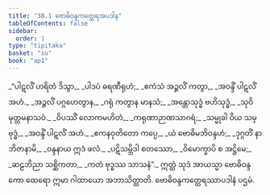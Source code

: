 ```yaml
---
title: "38.1 ဗောဓိဝန္ဒကတ္ထေရအပဒါန"
tableOfContents: false
sidebar:
  order: 1
type: "tipitaka"
basket: "su"
book: "ap1"
---
```



<DynamicBreadcrumb />

<Division number="1" book="ap1" e="ch" v="20" p="335">

<Paragraph number="4096" type="verses" book="ap1">
_“ပါဋလိံ ဟရိတံ ဒိသွာ,_  
_ပါဒပံ ဓရဏီရုဟံ;_  
_ဧကံသံ အဉ္ဇလိံ ကတွာ,_  
_အဝန္ဒိံ ပါဋလိံ အဟံ._  

</Paragraph>

</Division>
<Division number="2" book="ap1" e="ch" v="20" p="335">

<Paragraph number="4097" type="verses" book="ap1">
_အဉ္ဇလိံ ပဂ္ဂဟေတွာန,_  
_ဂရုံ ကတွာန မာနသံ;_  
_အန္တောသုဒ္ဓံ ဗဟိသုဒ္ဓံ,_  
_သုဝိမုတ္တမနာသဝံ._  

</Paragraph>

</Division>
<Division number="3" book="ap1" e="ch" v="20" p="335">

<Paragraph number="4098" type="verses" book="ap1">
_ဝိပဿိံ လောကမဟိတံ,_  
_ကရုဏာဉာဏသာဂရံ;_  
_သမ္မုခါ ဝိယ သမ္ဗုဒ္ဓံ,_  
_အဝန္ဒိံ ပါဋလိံ အဟံ._  

</Paragraph>

</Division>
<Division number="4" book="ap1" e="ch" v="20" p="335">

<Paragraph number="4099" type="verses" book="ap1">
_ဧကနဝုတိတော ကပ္ပေ,_  
_ယံ ဗောဓိမဘိဝန္ဒဟံ;_  
_ဒုဂ္ဂတိံ နာဘိဇာနာမိ,_  
_ဝန္ဒနာယ ဣဒံ ဖလံ._  

</Paragraph>

</Division>
<Division number="5" book="ap1" e="ch" v="20" p="335">

<Paragraph number="4100" type="verses" book="ap1">
_ပဋိသမ္ဘိဒါ စတဿော,_  
_ဝိမောက္ခာပိ စ အဋ္ဌိမေ;_  
_ဆဠဘိညာ သစ္ဆိကတာ,_  
_ကတံ ဗုဒ္ဓဿ သာသနံ”._  

</Paragraph>

<Paragraph number="4101" book="ap1">
ဣတ္ထံ သုဒံ အာယသ္မာ ဗောဓိဝန္ဒကော ထေရော ဣမာ ဂါထာယော အဘာသိတ္ထာတိ.

</Paragraph>
</Division>

<Paragraph number="4102" type="center" book="ap1">
ဗောဓိဝန္ဒကတ္ထေရဿာပဒါနံ ပဌမံ.
</Paragraph>